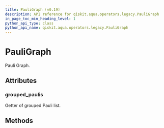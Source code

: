 ```yaml
---
title: PauliGraph (v0.19)
description: API reference for qiskit.aqua.operators.legacy.PauliGraph in qiskit v0.19
in_page_toc_min_heading_level: 1
python_api_type: class
python_api_name: qiskit.aqua.operators.legacy.PauliGraph
---
```


# PauliGraph

<Class id="qiskit.aqua.operators.legacy.PauliGraph" isDedicatedPage={true} github="https://github.com/qiskit-community/qiskit-aqua/tree/stable/0.7/qiskit/aqua/operators/legacy/pauli_graph.py" signature="PauliGraph(paulis, mode='largest-degree')" modifiers="class">
  Pauli Graph.

  ## Attributes

  <span id="pauligraph-grouped-paulis" />

  ### grouped\_paulis

  <Attribute id="qiskit.aqua.operators.legacy.PauliGraph.grouped_paulis">
    Getter of grouped Pauli list.
  </Attribute>

  ## Methods

  |   |
  | - |
</Class>

